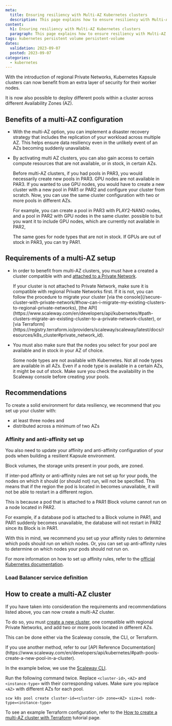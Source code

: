 ```yaml
---
meta:
  title: Ensuring resiliency with Multi-AZ Kubernetes clusters
  description: This page explains how to ensure resiliency with Multi-AZ Kubernetes clusters
content:
  h1: Ensuring resiliency with Multi-AZ Kubernetes clusters
  paragraph: This page explains how to ensure resiliency with Multi-AZ Kubernetes clusters
tags: kubernetes persistent volume persistent-volume
dates:
  validation: 2023-09-07
  posted: 2023-09-07
categories:
  - kubernetes
---
```


With the introduction of regional Private Networks, Kubernetes Kapsule clusters can now benefit from an extra layer of security for their worker nodes.

It is now also possible to deploy different pools within a cluster across different Availability Zones (AZ).

<Lightbox src="scaleway-k8s-multi-az-cluster.webp" alt="" size="large" />

## Benefits of a multi-AZ configuration

- With the multi-AZ option, you can implement a disaster recovery strategy that includes the replication of your workload across multiple AZ. This helps ensure data resiliency even in the unlikely event of an AZs becoming suddenly unavailable.

- By activating multi AZ clusters, you can also gain access to certain compute resources that are not available, or in stock, in certain AZs.

  Before multi-AZ clusters, if you had pools in PAR3, you would necessarily create new pools in PAR3. GPU nodes are not available in PAR3. If you wanted to use GPU nodes, you would have to create a new cluster with a new pool in PAR1 or PAR2 and configure your cluster from scratch. Now, you can use the same cluster configuration with two or more pools in different AZs.

  For example, you can create a pool in PAR3 with PLAY2-NANO nodes, and a pool in PAR2 with GPU nodes in the same cluster.  possible to  but you want it to include GPU nodes, which are currently not available in PAR2,

  The same goes for node types that are not in stock. If GPUs are out of stock in PAR3, you can try PAR1.

## Requirements of a multi-AZ setup

- In order to benefit from multi-AZ clusters, you must have a created a cluster compatible with and [attached to a Private Network](/containers/kubernetes/how-to/create-cluster/).

  <Message type="note">
    If your cluster is not attached to Private Network, make sure it is compatible with regional Private Networks first. If it is not, you can follow the procedure to migrate your cluster [via the console](/secure-cluster-with-private-network/#how-can-i-migrate-my-existing-clusters-to-regional-private-networks), [the API](https://www.scaleway.com/en/developers/api/kubernetes/#path-clusters-migrate-an-existing-cluster-to-a-private-network-cluster), or [via Terraform](https://registry.terraform.io/providers/scaleway/scaleway/latest/docs/resources/k8s_cluster#private_network_id).
  </Message>

- You must also make sure that the nodes you select for your pool are available and in stock in your AZ of choice.

  <Message type="important">
    Some node types are not available with Kubernetes. Not all node types are available in all AZs. Even if a node type is available in a certain AZs, it might be out of stock. Make sure you check the availability in the Scaleway console before creating your pools.
  </Message>

## Recommendations

To create a solid environment for data resiliency, we recommend that you set up your cluster with:

  - at least three nodes and
  - distributed across a minimum of two AZs

### Affinity and anti-affinity set up

You also need to update your affinity and anti-affinity configuration of your pods when building a resilient Kapsule environment.

Block volumes, the storage units present in your pods, are zoned.

If inter-pod affinity or anti-affinity rules are not set up for your pods, the nodes on which it should (or should not) run, will not be specified. This means that if the region the pod is located in becomes unavailable, it will not be able to restart in a different region.

This is because a pod that is attached to a PAR1 Block volume cannot run on a node located in PAR2.

For example, if a database pod is attached to a Block volume in PAR1, and PAR1 suddenly becomes unavailable, the database will not restart in PAR2 since its Block is in PAR1.

With this in mind, we recommend you set up your affinity rules to determine which pods should run on which nodes. Or, you can set up anti-affinity rules to determine on which nodes your pods should not run on.

For more information on how to set up affinity rules, refer to the [official Kubernetes documentation](https://kubernetes.io/docs/concepts/scheduling-eviction/assign-pod-node/#affinity-and-anti-affinity).

### Load Balancer service definition


## How to create a multi-AZ cluster

If you have taken into consideration the requirements and recommendations listed above, you can now create a multi-AZ cluster.

To do so, you must [create a new cluster](/containers/kubernetes/how-to/create-cluster), one compatible with regional Private Networks, and add two or more pools located in different AZs.

This can be done either via the Scaleway console, the CLI, or Terraform.

<Message type="note">
  If you use another method, refer to our [API Reference Documentation](https://www.scaleway.com/en/developers/api/kubernetes/#path-pools-create-a-new-pool-in-a-cluster).
</Message>

In the example below, we use the [Scaleway CLI](https://github.com/scaleway/scaleway-cli/blob/master/docs/commands/k8s.md#create-a-new-pool-in-a-cluster).

Run the following command twice. Replace `<cluster-id>`, `<AZ>` and `<instance-type>` with their corresponding values. Make sure you replace `<AZ>` with different AZs for each pool.

```
scw k8s pool create cluster-id=<cluster-id> zone=<AZ> size=1 node-type=<instance-type>
```

To see an example Terraform configuration, refer to the [How to create a multi-AZ cluster with Terraform](/containers/kubernetes/api-cli/creating-multi-az-clusters-terraform) tutorial page.



